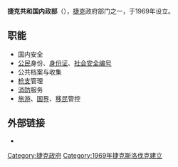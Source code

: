 {{Unreferenced|time=2017-01-30T08:51:11+00:00}}
{{Infobox Government agency
|agency_name     = 捷克共和国内政部
|nativename      = <small>Ministerstvo vnitra České republiky</small>
|picture         = MVCR nova budova.jpg
|logo            = 
|logo_width      = 
|logo_caption    = 
|formed          = 1969年
|preceding1      = 
|preceding2      =
|jurisdiction    =
|headquarters    = Nad Štolou 3, 170 34（布拉格第7区）
|employees       = 
|budget          =
|chief1          = {{tsl|en|Milan Chovanec}}（[[ČSSD|ČSSD]]）
|chief1_title    = 内政部长
|website         = [http://www.mvcr.cz/ www.mvcr.cz]
|footnotes       =
}}

'''捷克共和国内政部'''（{{Lang-cs|Ministerstvo vnitra České republiky}}），[[捷克|捷克]]政府部门之一，于1969年设立。

== 职能 ==

* 国内安全
* [[公民|公民]]身份、[[身份证|身份证]]、[[社会安全编号|社会安全编号]]
* 公共档案与收集
* [[枪支|枪支]]管理
* [[消防|消防]]服务
* [[旅游|旅游]]、[[国界|国界]]、[[移民|移民]]管控

==外部链接==
* {{Official website|http://www.mvcr.cz/}}

[[Category:捷克政府|Category:捷克政府]]
[[Category:1969年捷克斯洛伐克建立|Category:1969年捷克斯洛伐克建立]]